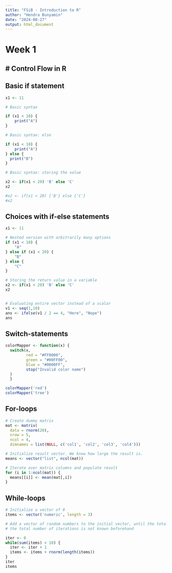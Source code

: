 ```yaml
---
title: "FSiB - Introduction to R"
author: "Hendra Bunyamin"
date: "2024-08-27"
output: html_document
---
```


# Week 1

## \# Control Flow in R

## Basic if statement

```r
x1 <- 11

# Basic syntax

if (x1 < 10) {
    print("A")
} 

# Basic syntax: else

if (x1 < 10) {
    print("A")
} else {
  print("B")
}

# Basic syntax: storing the value

x2 <- if(x1 < 20) 'B' else 'C'
x2

#x2 <- if(x1 < 20) {'B'} else {'C'}
#x2
```

## Choices with if-else statements

```r
x1 <- 11

# Nested version with arbitrarily many options
if (x1 < 10) {
    "A"
} else if (x1 < 20) {
    "B"
} else {
    "C"
}

# Storing the return value in a variable
x2 <- if(x1 < 20) 'B' else 'C'
x2


# Evaluating entire vector instead of a scalar
v1 <- seq(1,10)
ans <- ifelse(v1 / 2 == 4, "Here", "Nope")
ans
```

## Switch-statements

```r

colorMapper <- function(x) {
  switch(x,
         red = "#FF0000",
         green = "#00FF00",
         blue = "#0000FF",
         stop("Invalid color name")
  )
  }

colorMapper('red')
colorMapper('tree')

```

## For-loops

```r

# Create dummy matrix
mat <- matrix(
  data = rnorm(20), 
  nrow = 5, 
  ncol = 4,
  dimnames = list(NULL, c('col1', 'col2', 'col3', 'col4')))

# Initialize result vector. We know how large the result is.
means <- vector("list", ncol(mat))

# Iterate over matrix columns and populate result
for (i in 1:ncol(mat)) {
  means[[i]] <- mean(mat[,i])
}

```

## While-loops

```r

# Initialize a vector of 0
items <- vector('numeric', length = 3)

# Add a vector of random numbers to the initial vector, until the total sum is larger 10
# the total number of iterations is not known beforehand

iter <- 0
while(sum(items) < 10) {
  iter <- iter + 1
  items <- items + rnorm(length(items))
}
iter
items
```